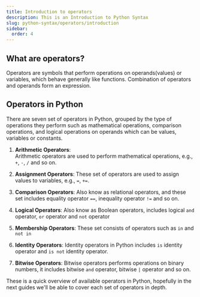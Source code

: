 ```yaml
---
title: Introduction to operators
description: This is an Introduction to Python Syntax
slug: python-syntax/operators/introduction
sidebar:
  order: 4
---
```



## What are operators?

Operators are symbols that perform operations on operands(values) or variables, which behave generally like functions. Combination of operators and operands form an expression. 

## Operators in Python 

There are seven set of operators in Python, grouped by the type of operations they perform such as mathematical operations, comparison operations, and logical operations on operands which can be values, variables or constants.

1. **Arithmetic Operators**:  
  Arithmetic operators are used to perform mathematical operations, e.g., `+`, `-`, `/` and so on.

2. **Assignment Operators**:
  These set of operators are used to assign values to variables, e.g., `=`, `+=`.

3. **Comparison Operators**: 
  Also know as relational operators, and these set includes equality operator `==`, inequality operator `!=` and so on. 

4. **Logical Operators**: 
  Also know as Boolean operators, includes logical `and` operator, `or` operator and `not` operator

5. **Membership Operators**: 
  These set consists of operators such as `in` and `not in`

6. **Identity Operators**:
  Identity operators in Python includes `is` identity operator and `is not` identity operator.

7. **Bitwise Operators**: 
  Bitwise operators performs operations on binary numbers, it includes bitwise `and` operator, bitwise ` | ` operator and so on.


These is a quick overview of available operators in Python, hopefully in the next guides we'll be able to cover each set of operators in depth.
